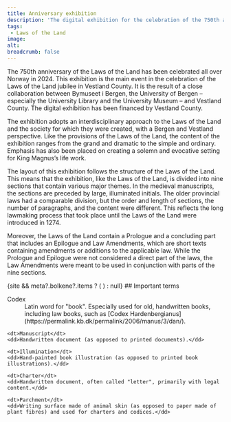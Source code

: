 ```yaml
---
title: Anniversary exhibition
description: 'The digital exhibition for the celebration of the 750th anniversary of the Laws of the Land!'
tags:
 - Laws of the Land
image: 
alt: 
breadcrumb: false
---
```




<HomepageHero 
    title='Magnus the Lawmender’s 
    Laws of the Land - 750 years'
    logo={true}
/>

<Container className='max-w-screen-md mx-auto mt-10 ingress-lg'>
The 750th anniversary of the Laws of the Land has been celebrated all over Norway in 2024. This exhibition is the main event in the celebration of the Laws of the Land jubilee in Vestland County. It is the result of a close collaboration between Bymuseet i Bergen, the University of Bergen – especially the University Library and the University Museum – and Vestland County. The digital exhibition has been financed by Vestland County.

The exhibition adopts an interdisciplinary approach to the Laws of the Land and the society for which they were created, with a Bergen and Vestland perspective. Like the provisions of the Laws of the Land, the content of the exhibition ranges from the grand and dramatic to the simple and ordinary. Emphasis has also been placed on creating a solemn and evocative setting for King Magnus’s life work.

The layout of this exhibition follows the structure of the Laws of the Land. This means that the exhibition, like the Laws of the Land, is divided into nine sections that contain various major themes. In the medieval manuscripts, the sections are preceded by large, illuminated initials. The older provincial laws had a comparable division, but the order and length of sections, the number of paragraphs, and the content were different. This reflects the long lawmaking process that took place until the Laws of the Land were introduced in 1274.

Moreover, the Laws of the Land contain a Prologue and a concluding part that includes an Epilogue and Law Amendments, which are short texts containing amendments or additions to the applicable law. While the Prologue and Epilogue were not considered a direct part of the laws, the Law Amendments were meant to be used in conjunction with parts of the nine sections. 
</Container>

<Container>
{site && meta?.bolkene?.items ? (
    <SubTextsCards items={site} meta={meta.bolkene.items} />
) : null}
</Container>

<Container className='max-w-screen-md mx-auto'>
## Important terms

<dl>
    <dt>Codex</dt>
    <dd>Latin word for "book". Especially used for old, handwritten books, including law books, such as [Codex Hardenbergianus](https://permalink.kb.dk/permalink/2006/manus/3/dan/).</dd>

    <dt>Manuscript</dt>
    <dd>Handwritten document (as opposed to printed documents).</dd>

    <dt>Illumination</dt>
    <dd>Hand-painted book illustration (as opposed to printed book illustrations).</dd>

    <dt>Charter</dt>
    <dd>Handwritten document, often called "letter", primarily with legal content.</dd>

    <dt>Parchment</dt>
    <dd>Writing surface made of animal skin (as opposed to paper made of plant fibres) and used for charters and codices.</dd>
</dl>

</Container>
